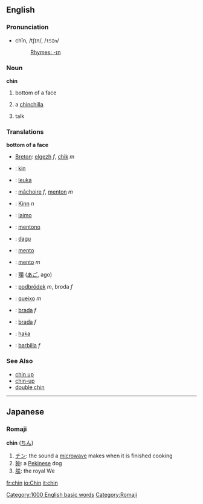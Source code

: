 == English ==

=== Pronunciation ===

* chĭn, /tʃɪn/, /<tt>tSIn</tt>/
*: [[Rhymes:English:-ɪn|Rhymes: -ɪn]]

=== Noun ===

'''chin'''

# bottom of a face
# {{endearing}} a [[chinchilla]]
# {{US}} {{slang}} talk

=== Translations ===

'''bottom of a face'''

{{top}}
* [[Breton]]: [[elgezh]] ''f'', [[chik]] ''m''
* {{nl}}: [[kin]]
* {{fi}}: [[leuka]]
* {{fr}}: [[mâchoire]] ''f'', [[menton]] ''m''
* {{de}}: [[Kinn]] ''n''
* {{gr}}: [[laimo]]
* {{io}}: [[mentono]]
* {{id}}: [[dagu]]
{{mid}}
* {{ia}}: [[mento]]
* {{it}}: [[mento]] ''m''
* {{ja}}: [[顎]] ([[あご]], ago)
* {{pl}}: [[podbródek]] ''m'', broda ''f''
* {{pt}}: [[queixo]] ''m''
* {{sk}}: [[brada#Slovak|brada]] ''f''
* {{sl}}: [[brada]] ''f''
* {{sv}}: [[haka]]
* {{es}}: [[barbilla]] ''f''
{{bottom}}

===See Also===
*[[chin up]]
*[[chin-up]]
*[[double chin]]
[[Category:1000 English basic words]]

----
==Japanese==
===Romaji===
[[Category:Romaji]]
'''chin''' ([[ちん]])
#[[チン]]: the sound a [[microwave]] makes when it is finished cooking
#[[狆]]: a [[Pekinese]] dog
#[[朕]]: the royal We

[[fr:chin]]
[[io:Chin]]
[[it:chin]]
